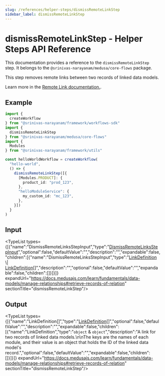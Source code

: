 ```yaml
---
slug: /references/helper-steps/dismissRemoteLinkStep
sidebar_label: dismissRemoteLinkStep
---
```



# dismissRemoteLinkStep - Helper Steps API Reference

This documentation provides a reference to the `dismissRemoteLinkStep` step. It belongs to the `@srinivas-narayanam/medusa/core-flows` package.

This step removes remote links between two records of linked data models.

Learn more in the [Remote Link documentation.](https://docs.medusajs.com/learn/fundamentals/module-links/remote-link#dismiss-link).

## Example

```ts
import {
  createWorkflow
} from "@srinivas-narayanam/framework/workflows-sdk"
import {
  dismissRemoteLinkStep
} from "@srinivas-narayanam/medusa/core-flows"
import {
  Modules
} from "@srinivas-narayanam/framework/utils"

const helloWorldWorkflow = createWorkflow(
  "hello-world",
  () => {
    dismissRemoteLinkStep([{
      [Modules.PRODUCT]: {
        product_id: "prod_123",
      },
      "helloModuleService": {
        my_custom_id: "mc_123",
      },
    }])
  }
)
```

## Input

<TypeList types={[{"name":"DismissRemoteLinksStepInput","type":"[DismissRemoteLinksStepInput](../../types/helper_steps.DismissRemoteLinksStepInput/page.mdx)","optional":false,"defaultValue":"","description":"","expandable":false,"children":[{"name":"DismissRemoteLinksStepInput","type":"[LinkDefinition](../../../types/ModulesSdkTypes/types/types.ModulesSdkTypes.LinkDefinition/page.mdx) \\| [LinkDefinition](../../../types/ModulesSdkTypes/types/types.ModulesSdkTypes.LinkDefinition/page.mdx)[]","description":"","optional":false,"defaultValue":"","expandable":false,"children":[]}]}]} expandUrl="https://docs.medusajs.com/learn/fundamentals/data-models/manage-relationships#retrieve-records-of-relation" sectionTitle="dismissRemoteLinkStep"/>

## Output

<TypeList types={[{"name":"LinkDefinition[]","type":"[LinkDefinition](../../../types/ModulesSdkTypes/types/types.ModulesSdkTypes.LinkDefinition/page.mdx)[]","optional":false,"defaultValue":"","description":"","expandable":false,"children":[{"name":"LinkDefinition","type":"`object` & `object`","description":"A link for two records of linked data models.\n\nThe keys are the names of each module, and their value is an object that holds the ID of the linked data model's record.","optional":false,"defaultValue":"","expandable":false,"children":[]}]}]} expandUrl="https://docs.medusajs.com/learn/fundamentals/data-models/manage-relationships#retrieve-records-of-relation" sectionTitle="dismissRemoteLinkStep"/>
